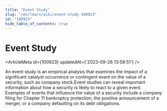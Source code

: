 ```yaml
---
title: "Event Study"
slug: "/en/learn/wiki/event-study-100923"
id: "100923"
hide_table_of_contents: true
---
```



# Event Study

<ArticleMeta id={100923} updatedAt={'2023-09-26 13:58:51'} />
<div className='border-solid border-b border-t-0 my-4 border-[var(--ifm-color-gray-300)]' />

An event study is an empirical analysis that examines the impact of a significant catalyst occurrence or contingent event on the value of a security, such as company stock.Event studies can reveal important information about how a security is likely to react to a given event. Examples of events that influence the value of a security include a company filing for Chapter 11 bankruptcy protection, the positive announcement of a merger, or a company defaulting on its debt obligations.
